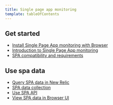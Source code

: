 ```yaml
---
title: Single page app monitoring
template: tableOfContents
---
```


## Get started

* [Install Single Page App monitoring with Browser](/docs/browser/single-page-app-monitoring/get-started/install-single-page-app-monitoring-browser)
* [Introduction to Single Page App monitoring](/docs/browser/single-page-app-monitoring/get-started/introduction-single-page-app-monitoring)
* [SPA compatibility and requirements](/docs/browser/single-page-app-monitoring/get-started/spa-compatibility-requirements)

## Use spa data

* [Query SPA data in New Relic](/docs/browser/single-page-app-monitoring/use-spa-data/query-spa-data-new-relic)
* [SPA data collection](/docs/browser/single-page-app-monitoring/use-spa-data/spa-data-collection)
* [Use SPA API](/docs/browser/single-page-app-monitoring/use-spa-data/use-spa-api)
* [View SPA data in Browser UI](/docs/browser/single-page-app-monitoring/use-spa-data/view-spa-data-browser-ui)
